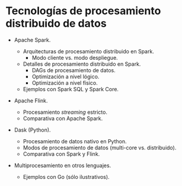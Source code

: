 # Tecnologías de procesamiento distribuido de datos

- Apache Spark.

    - Arquitecturas de procesamiento distribuido en Spark.
        - Modo cliente vs. modo despliegue.
    - Detalles de procesamiento distribuido en Spark.
        - DAGs de procesamiento de datos.
        - Optimización a nivel lógico.
        - Optimización a nivel físico.
    - Ejemplos con Spark SQL y Spark Core.

- Apache Flink.

    - Procesamiento *streaming* estricto.
    - Comparativa con Apache Spark.

- Dask (Python).

    - Procesamiento de datos nativo en Python.
    - Modos de procesamiento de datos (multi-core vs. distribuido).
    - Comparativa con Spark y Flink.

- Multiprocesamiento en otros lenguajes.

    - Ejemplos con Go (sólo ilustrativos).